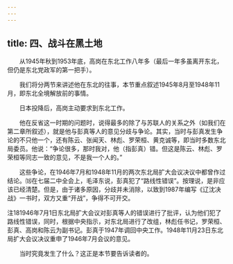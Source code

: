 ```yaml
---
---
---
```

title: 四、战斗在黑土地
---




　　从1945年秋到1953年底，高岗在东北工作八年多（最后一年多虽离开东北，但仍是东北党政军的第一把手）。

　　我们将分两节来讲述他在东北的往事，本节重点叙述1945年8月至1948年11月，即东北全境解放前的事情。

　　日本投降后，高岗主动要求到东北工作。

　　他在反省这一时期的问题时，说得最多的除了与苏联人的关系之外（如我们在第二章所叙述），就是他与彭真等人的意见分歧与争论。其实，当时与彭真发生争论的不只他一个，还有陈云、张闻天、林彪、罗荣桓、黄克诚等，即当时多数东北局委员。他说：“争论很多，那时我对，他（指彭真）错。但这是陈云、林彪、罗荣桓等同志一致的意见，不是我一个人的。”

　　这些争论，在1946年7月和1948年11月的两次东北局扩大会议决议中都曾作过结论。⒅在七届二中全会上，毛泽东说，彭真犯了“路线性错误”。按理说，是非应该已经清楚。但是，由于诸多原因，分歧并未消除，以致到1987年编写《辽沈决战》一书时，双方又重“开战”，争得不可开交。

注181946年7月1日东北局扩大会议对彭真等人的错误进行了批评，认为他们犯了路线性错误，同时，根据中央指示，对东北局进行了改组，林彪任书记，罗荣桓、彭真、高岗和陈云为副书记。彭真于1947年调回中央工作。1948年11月23日东北局扩大会议决议重申了1946年7月会议的意见。

　　当时究竟发生了什么？这正是本节要告诉读者的。